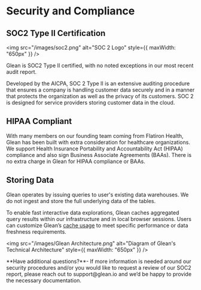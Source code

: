
# Security and Compliance

## SOC2 Type II Certification

<img
  src="/images/soc2.png"
  alt="SOC 2 Logo"
  style={{ maxWidth: "650px" }}
/>

Glean is SOC2 Type II certified, with no noted exceptions in our most recent audit report. 

Developed by the AICPA, SOC 2 Type II is an extensive auditing procedure that ensures a company is handling customer data securely and in a manner that protects the organization as well as the privacy of its customers. SOC 2 is designed for service providers storing customer data in the cloud.

## HIPAA Compliant

With many members on our founding team coming from Flatiron Health, Glean has been built with extra consideration for healthcare organizations. We support Health Insurance Portability and Accountability Act (HIPAA) compliance and also sign Business Associate Agreements (BAAs). There is no extra charge in Glean for HIPAA compliance or BAAs.

## Storing Data

Glean operates by issuing queries to user's existing data warehouses. We do not ingest and store the full underlying data of the tables.

To enable fast interactive data explorations, Glean caches aggregated query results within our infrastructure and in local browser sessions. Users can customize Glean’s [cache usage](https://docs.glean.io/docs/data-modeling/caching) to meet specific performance or data freshness requirements.

<img
  src="/images/Glean Architecture.png"
  alt="Diagram of Glean's Technical Architecture"
  style={{ maxWidth: "650px" }}
/>

<Callout type="info">
  **Have additional questions?**- If more information is needed around our security procedures and/or you would like to request a review of our SOC2 report, please reach out to support@glean.io and we’d be happy to provide the necessary documentation.
</Callout>
